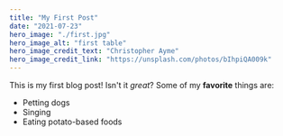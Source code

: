 ```yaml
---
title: "My First Post"
date: "2021-07-23"
hero_image: "./first.jpg"
hero_image_alt: "first table"
hero_image_credit_text: "Christopher Ayme"
hero_image_credit_link: "https://unsplash.com/photos/bIhpiQA009k"
---
```

This is my first blog post! Isn't it *great*?
Some of my **favorite** things are:
* Petting dogs
* Singing
* Eating potato-based foods